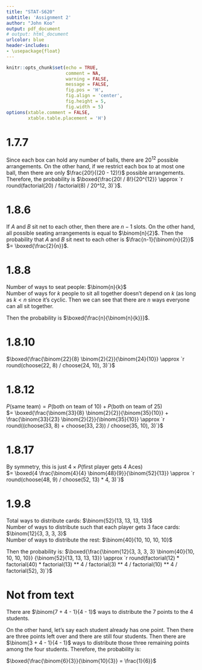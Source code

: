 ```yaml
---
title: "STAT-S620"
subtitle: 'Assignment 2'
author: "John Koo"
output: pdf_document
# output: html_document
urlcolor: blue
header-includes:
- \usepackage{float}
---
```


```r
knitr::opts_chunk$set(echo = TRUE, 
                      comment = NA, 
                      warning = FALSE, 
                      message = FALSE, 
                      fig.pos = 'H', 
                      fig.align = 'center', 
                      fig.height = 5, 
                      fig.width = 5)
options(xtable.comment = FALSE, 
        xtable.table.placement = 'H')
```

# 1.7.7

Since each box can hold any number of balls, there are $20^{12}$ possible 
arrangements. On the other hand, if we restrict each box to at most one ball, 
then there are only $\frac{20!}{(20 - 12)!}$ possible arrangements. Therefore, 
the probability is 
$\boxed{\frac{20! / 8!}{20^{12}} \approx 
`r round(factorial(20) / factorial(8) / 20^12, 3)`}$.

# 1.8.6

If $A$ and $B$ sit net to each other, then there are $n - 1$ slots. On the other 
hand, all possible seating arrangements is equal to $\binom{n}{2}$. Then the 
probability that $A$ and $B$ sit next to each other is $\frac{n-1}{\binom{n}{2}}$ 
$= \boxed{\frac{2}{n}}$.

# 1.8.8

Number of ways to seat people: $\binom{n}{k}$  
Number of ways for $k$ people to sit all together doesn't depend on $k$ (as 
long as $k < n$ since it's cyclic. Then we can see that there are $n$ ways 
everyone can all sit together.

Then the probability is $\boxed{\frac{n}{\binom{n}{k}}}$.

# 1.8.10

$\boxed{\frac{\binom{22}{8} \binom{2}{2}}{\binom{24}{10}} 
\approx `r round(choose(22, 8) / choose(24, 10), 3)`}$

# 1.8.12

$P(\text{same team}) = P(\text{both on team of 10}) + 
P(\text{both on team of 25})$  
$= \boxed{\frac{\binom{33}{8} \binom{2}{2}}{\binom{35}{10}} + 
\frac{\binom{33}{23} \binom{2}{2}}{\binom{35}{10}} \approx 
`r round((choose(33, 8) + choose(33, 23)) / choose(35, 10), 3)`}$

# 1.8.17

By symmetry, this is just $4 \times P(\text{first player gets 4 Aces})$  
$= \boxed{4 \frac{\binom{4}{4} \binom{48}{9}}{\binom{52}{13}} \approx 
`r round(choose(48, 9) / choose(52, 13) * 4, 3)`}$

# 1.9.8 

Total ways to distribute cards: $\binom{52}{13, 13, 13, 13}$  
Number of ways to distribute such that each player gets 3 face cards: 
$\binom{12}{3, 3, 3, 3}$  
Number of ways to distribute the rest: 
$\binom{40}{10, 10, 10, 10}$

Then the probability is: 
$\boxed{\frac{\binom{12}{3, 3, 3, 3} \binom{40}{10, 10, 10, 10}}
{\binom{52}{13, 13, 13, 13}} \approx 
`r round(factorial(12) * factorial(40) * factorial(13) ** 4 / 
factorial(3) ** 4 / factorial(10) ** 4 / factorial(52), 3)`}$

# Not from text

There are $\binom{7 + 4 - 1}{4 - 1}$ ways to distribute the 7 points to the 4 
students. 

On the other hand, let's say each student already has one point. Then there 
are three points left over and there are still four students. Then there are 
$\binom{3 + 4 - 1}{4 - 1}$ ways to distribute those three remaining points among 
the four students. Therefore, the probability is:

$\boxed{\frac{\binom{6}{3}}{\binom{10}{3}} = \frac{1}{6}}$